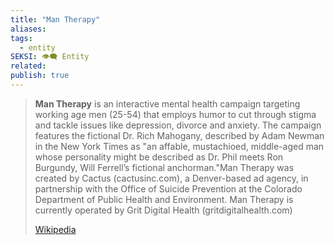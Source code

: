 ```yaml
---
title: "Man Therapy"
aliases: 
tags:
  - entity
SEKSI: 👁️‍🗨️ Entity
related:
publish: true
---
```




> **Man Therapy** is an interactive mental health campaign targeting working age men (25-54) that employs humor to cut through stigma and tackle issues like depression, divorce and anxiety. The campaign features the fictional Dr. Rich Mahogany, described by Adam Newman in the New York Times as "an affable, mustachioed, middle-aged man whose personality might be described as Dr. Phil meets Ron Burgundy, Will Ferrell’s fictional anchorman."Man Therapy was created by Cactus (cactusinc.com), a Denver-based ad agency, in partnership with the Office of Suicide Prevention at the Colorado Department of Public Health and Environment. Man Therapy is currently operated by Grit Digital Health (gritdigitalhealth.com)
>
> [Wikipedia](https://en.wikipedia.org/wiki/Man%20Therapy)
